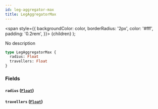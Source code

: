 ```yaml
---
id: leg-aggregator-max
title: LegAggregatorMax
---
```


<span
style={{
      backgroundColor: color,
      borderRadius: '2px',
      color: '#fff',
      padding: '0.2rem',
    }}>
{children}
</span>
);

No description

```graphql
type LegAggregatorMax {
  radius: Float
  travellers: Float
}
```

### Fields

#### `radius` ([`Float`](/v1/scalars/float))

#### `travellers` ([`Float`](/v1/scalars/float))
